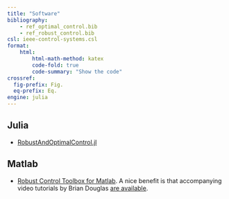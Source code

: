 ```yaml
---
title: "Software"
bibliography: 
    - ref_optimal_control.bib
    - ref_robust_control.bib
csl: ieee-control-systems.csl
format:
    html:
        html-math-method: katex
        code-fold: true
        code-summary: "Show the code"
crossref:
  fig-prefix: Fig. 
  eq-prefix: Eq.
engine: julia
---
```


## Julia

- [RobustAndOptimalControl.jl](https://juliacontrol.github.io/RobustAndOptimalControl.jl/dev/)

## Matlab

- [Robust Control Toolbox for Matlab](https://www.mathworks.com/products/robust.html). A nice benefit is that accompanying video tutorials by Brian Douglas [are available](https://www.mathworks.com/videos/series/robust-control.html).

